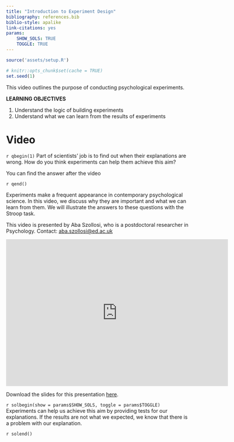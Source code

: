 ```yaml
---
title: "Introduction to Experiment Design"
bibliography: references.bib
biblio-style: apalike
link-citations: yes
params: 
    SHOW_SOLS: TRUE
    TOGGLE: TRUE
---
```



```r
source('assets/setup.R')

# knitr::opts_chunk$set(cache = TRUE)
set.seed(1)
```

This video outlines the purpose of conducting psychological experiments.

:::lo
**LEARNING OBJECTIVES**

1. Understand the logic of building experiments
1. Understand what we can learn from the results of experiments 

:::


# Video
`r qbegin(1)`
Part of scientists’ job is to find out when their explanations are wrong. How do you think experiments can help them achieve this aim?

You can find the answer after the video


`r qend()`


Experiments make a frequent appearance in contemporary psychological science. In this video, we discuss why they are important and what we can learn from them. We will illustrate the answers to these questions with the Stroop task.

This video is presented by Aba Szollosi, who is a postdoctoral researcher in Psychology. Contact: [aba.szollosi@ed.ac.uk](aba.szollosi@ed.ac.uk )



<iframe id="kaltura_player" src="https://cdnapisec.kaltura.com/p/2010292/sp/201029200/embedIframeJs/uiconf_id/32599141/partner_id/2010292?iframeembed=true&playerId=kaltura_player&entry_id=1_rvxb3oxy&flashvars[streamerType]=auto&amp;flashvars[localizationCode]=en&amp;flashvars[leadWithHTML5]=true&amp;flashvars[sideBarContainer.plugin]=true&amp;flashvars[sideBarContainer.position]=left&amp;flashvars[sideBarContainer.clickToClose]=true&amp;flashvars[chapters.plugin]=true&amp;flashvars[chapters.layout]=vertical&amp;flashvars[chapters.thumbnailRotator]=false&amp;flashvars[streamSelector.plugin]=true&amp;flashvars[EmbedPlayer.SpinnerTarget]=videoHolder&amp;flashvars[dualScreen.plugin]=true&amp;flashvars[Kaltura.addCrossoriginToIframe]=true&amp;&wid=1_v1xotko3" width="608" height="402" allowfullscreen webkitallowfullscreen mozAllowFullScreen allow="autoplay *; fullscreen *; encrypted-media *" sandbox="allow-forms allow-same-origin allow-scripts allow-top-navigation allow-pointer-lock allow-popups allow-modals allow-orientation-lock allow-popups-to-escape-sandbox allow-presentation allow-top-navigation-by-user-activation" frameborder="0" title="Kaltura Player"></iframe>

Download the slides for this presentation [here](Slides/Design1Introduction.pdf).

`r solbegin(show = params$SHOW_SOLS, toggle = params$TOGGLE)`
Experiments can help us achieve this aim by providing tests for our explanations. If the results are not what we expected, we know that there is a problem with our explanation.

`r solend()`


<div class="tocify-extend-page" data-unique="tocify-extend-page" style="height: 0;"></div>